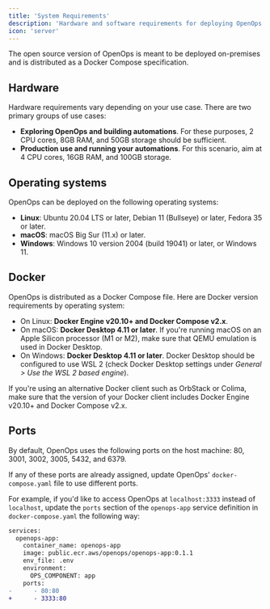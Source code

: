 ```yaml
---
title: 'System Requirements'
description: 'Hardware and software requirements for deploying OpenOps on-premises'
icon: 'server'
---
```


The open source version of OpenOps is meant to be deployed on-premises and is distributed as a Docker Compose specification.

## Hardware

Hardware requirements vary depending on your use case. There are two primary groups of use cases:
* **Exploring OpenOps and building automations**. For these purposes, 2 CPU cores, 8GB RAM, and 50GB storage should be sufficient.
* **Production use and running your automations**. For this scenario, aim at 4 CPU cores, 16GB RAM, and 100GB storage.

## Operating systems

OpenOps can be deployed on the following operating systems:
* **Linux**: Ubuntu 20.04 LTS or later, Debian 11 (Bullseye) or later, Fedora 35 or later.
* **macOS**: macOS Big Sur (11.x) or later.
* **Windows**: Windows 10 version 2004 (build 19041) or later, or Windows 11.

## Docker

OpenOps is distributed as a Docker Compose file. Here are Docker version requirements by operating system:
* On Linux: **Docker Engine v20.10+ and Docker Compose v2.x**.
* On macOS: **Docker Desktop 4.11 or later**. If you're running macOS on an Apple Silicon processor (M1 or M2), make sure that QEMU emulation is used in Docker Desktop.
* On Windows: **Docker Desktop 4.11 or later**. Docker Desktop should be configured to use WSL 2 (check Docker Desktop settings under *General > Use the WSL 2 based engine*).

If you're using an alternative Docker client such as OrbStack or Colima, make sure that the version of your Docker client includes Docker Engine v20.10+ and Docker Compose v2.x.

## Ports

By default, OpenOps uses the following ports on the host machine: 80, 3001, 3002, 3005, 5432, and 6379.

If any of these ports are already assigned, update OpenOps' `docker-compose.yaml` file to use different ports.

For example, if you'd like to access OpenOps at `localhost:3333` instead of `localhost`, update the `ports` section of the `openops-app` service definition in `docker-compose.yaml` the following way:

```diff
services:
  openops-app:
    container_name: openops-app
    image: public.ecr.aws/openops/openops-app:0.1.1
    env_file: .env
    environment:
      OPS_COMPONENT: app
    ports:
-      - 80:80
+      - 3333:80
```
